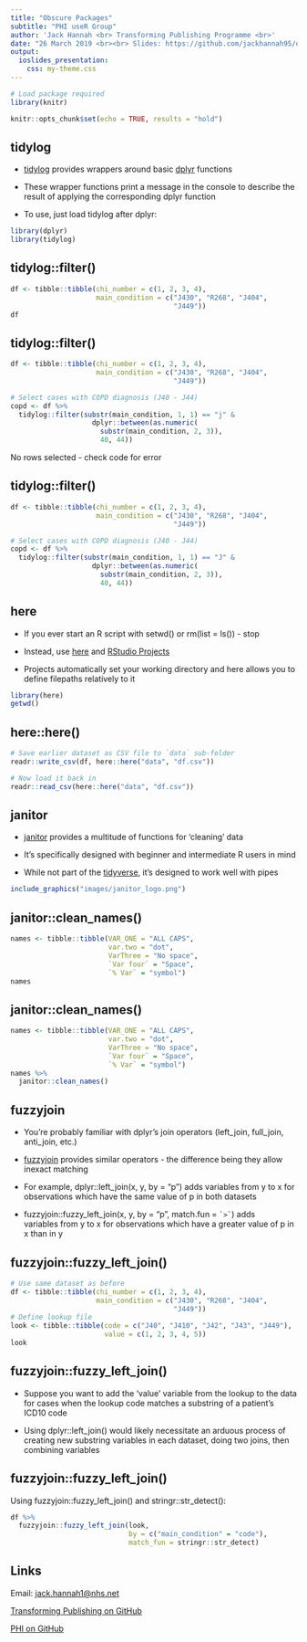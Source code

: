 ```yaml
---
title: "Obscure Packages"
subtitle: "PHI useR Group"
author: 'Jack Hannah <br> Transforming Publishing Programme <br>'
date: "26 March 2019 <br><br> Slides: https://github.com/jackhannah95/obscure-packages/"
output:
  ioslides_presentation:
    css: my-theme.css
---
```


```r
# Load package required
library(knitr)

knitr::opts_chunk$set(echo = TRUE, results = "hold")
```


## tidylog

- [tidylog](https://github.com/elbersb/tidylog) provides wrappers around basic 
[dplyr](https://github.com/tidyverse/dplyr) functions

- These wrapper functions print a message in the console to describe the result 
of applying the corresponding dplyr function

- To use, just load tidylog after dplyr:

```r
library(dplyr)
library(tidylog)
```


## tidylog::filter()

```r
df <- tibble::tibble(chi_number = c(1, 2, 3, 4),
                     main_condition = c("J430", "R268", "J404", 
                                        "J449"))
df
```


## tidylog::filter()

```r
df <- tibble::tibble(chi_number = c(1, 2, 3, 4),
                     main_condition = c("J430", "R268", "J404", 
                                        "J449"))

# Select cases with COPD diagnosis (J40 - J44)
copd <- df %>%
  tidylog::filter(substr(main_condition, 1, 1) == "j" &
                    dplyr::between(as.numeric(
                      substr(main_condition, 2, 3)), 
                      40, 44))
```

No rows selected - check code for error

## tidylog::filter()

```r
df <- tibble::tibble(chi_number = c(1, 2, 3, 4),
                     main_condition = c("J430", "R268", "J404", 
                                        "J449"))

# Select cases with COPD diagnosis (J40 - J44)
copd <- df %>%
  tidylog::filter(substr(main_condition, 1, 1) == "J" &
                    dplyr::between(as.numeric(
                      substr(main_condition, 2, 3)), 
                      40, 44))
```


## here

- If you ever start an R script with setwd() or rm(list = ls()) - stop

- Instead, use [here](https://github.com/r-lib/here) and [RStudio Projects](https://support.rstudio.com/hc/en-us/articles/200526207-Using-Projects)

- Projects automatically set your working directory and here allows you to 
define filepaths relatively to it

```r
library(here)
getwd()
```


## here::here()

```r
# Save earlier dataset as CSV file to `data` sub-folder
readr::write_csv(df, here::here("data", "df.csv"))

# Now load it back in
readr::read_csv(here::here("data", "df.csv"))
```


## janitor

- [janitor](https://github.com/sfirke/janitor) provides a multitude of functions 
for 'cleaning' data

- It's specifically designed with beginner and intermediate R users in mind

- While not part of the [tidyverse](https://www.tidyverse.org/packages/), it's 
designed to work well with pipes

```r
include_graphics("images/janitor_logo.png")
```


## janitor::clean_names()

```r
names <- tibble::tibble(VAR_ONE = "ALL CAPS",
                        var.two = "dot",
                        VarThree = "No space",
                        `Var four` = "Space",
                        `% Var` = "symbol")
names
```


## janitor::clean_names()

```r
names <- tibble::tibble(VAR_ONE = "ALL CAPS",
                        var.two = "dot",
                        VarThree = "No space",
                        `Var four` = "Space",
                        `% Var` = "symbol")
names %>%
  janitor::clean_names()
```


## fuzzyjoin

- You're probably familiar with dplyr's join operators (left_join, full_join, 
anti_join, etc.)

- [fuzzyjoin](https://github.com/dgrtwo/fuzzyjoin) provides similar operators - 
the difference being they allow inexact matching

- For example, dplyr::left_join(x, y, by = "p") adds variables from y to x for 
observations which have the same value of p in both datasets

- fuzzyjoin::fuzzy_left_join(x, y, by = "p", match.fun = `` `>` ``) adds  
variables from y to x for observations which have a greater value of p in x than 
in y


## fuzzyjoin::fuzzy_left_join()

```r
# Use same dataset as before
df <- tibble::tibble(chi_number = c(1, 2, 3, 4),
                     main_condition = c("J430", "R268", "J404", 
                                        "J449"))
# Define lookup file
look <- tibble::tibble(code = c("J40", "J410", "J42", "J43", "J449"),
                       value = c(1, 2, 3, 4, 5))
look
```


## fuzzyjoin::fuzzy_left_join()

- Suppose you want to add the 'value' variable from the lookup to the data for 
cases when the lookup code matches a substring of a patient's ICD10 code

- Using dplyr::left_join() would likely necessitate an arduous process of 
creating new substring variables in each dataset, doing two joins, then 
combining variables


## fuzzyjoin::fuzzy_left_join()

Using fuzzyjoin::fuzzy_left_join() and stringr::str_detect():

```r
df %>%
  fuzzyjoin::fuzzy_left_join(look, 
                             by = c("main_condition" = "code"),
                             match_fun = stringr::str_detect)
```


## Links

Email: [jack.hannah1@nhs.net](mailto:jack.hannah1@nhs.net)


[Transforming Publishing on GitHub](https://github.com/NHS-NSS-transforming-publications)


[PHI on GitHub](https://github.com/Health-SocialCare-Scotland)
